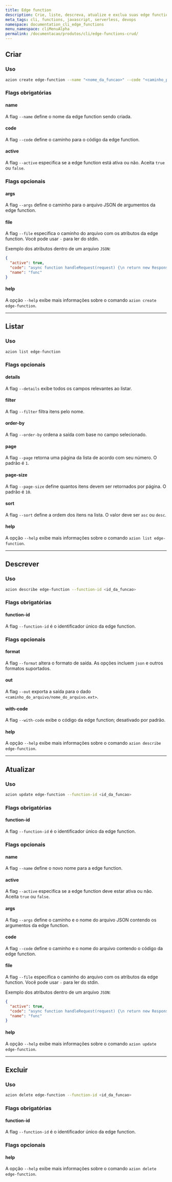 ```yaml
---
title: Edge function
description: Crie, liste, descreva, atualize e exclua suas edge functions na plataforma da Azion através da Azion CLI.
meta_tags: cli, functions, javascript, serverless, devops
namespace: documentation_cli_edge_functions
menu_namespace: cliMenuAlpha
permalink: /documentacao/produtos/cli/edge-functions-crud/
---
```


## Criar

### Uso

```bash
azion create edge-function --name "<nome_da_funcao>" --code "<caminho_para_o_codigo>" --active <true | false> 
````

### Flags obrigatórias

#### name

A flag `--name` define o nome da edge function sendo criada.

#### code

A flag `--code` define o caminho para o código da edge function.

#### active

A flag `--active` especifica se a edge function está ativa ou não. Aceita `true` ou `false`.

### Flags opcionais

#### args

A flag `--args` define o caminho para o arquivo JSON de argumentos da edge function.

#### file

A flag `--file` especifica o caminho do arquivo com os atributos da edge function. Você pode usar `-` para ler do stdin.

Exemplo dos atributos dentro de um arquivo `JSON`: 

```json
{
  "active": true,
  "code": "async function handleRequest(request) {\n return new Response(\"Hello!\",\n   {\n       status:204\n   })\n}\naddEventListener(\"fetch\", event =\u003e {\n event.respondWith(handleRequest(event.request))\n})",
  "name": "func"
}
```

#### help

A opção `--help` exibe mais informações sobre o comando `azion create edge-function`.

---

## Listar

### Uso

```bash
azion list edge-function
```

### Flags opcionais

#### details

A flag `--details` exibe todos os campos relevantes ao listar.

#### filter

A flag `--filter` filtra itens pelo nome.

#### order-by

A flag `--order-by` ordena a saída com base no campo selecionado.

#### page

A flag `--page` retorna uma página da lista de acordo com seu número. O padrão é `1`.

#### page-size

A flag `--page-size` define quantos itens devem ser retornados por página. O padrão é `10`.

#### sort

A flag `--sort` define a ordem dos itens na lista. O valor deve ser `asc` ou `desc`.

#### help

A opção `--help` exibe mais informações sobre o comando `azion list edge-function`.

---

## Descrever

### Uso

```bash
azion describe edge-function --function-id <id_da_funcao>
```

### Flags obrigatórias

#### function-id

A flag `--function-id` é o identificador único da edge function.

### Flags opcionais

#### format

A flag `--format` altera o formato de saída. As opções incluem `json` e outros formatos suportados.

#### out

A flag `--out` exporta a saída para o dado `<caminho_do_arquivo/nome_do_arquivo.ext>`.

#### with-code

A flag `--with-code` exibe o código da edge function; desativado por padrão.

#### help

A opção `--help` exibe mais informações sobre o comando `azion describe edge-function`.

---

## Atualizar 

### Uso

```bash
azion update edge-function --function-id <id_da_funcao>
```

### Flags obrigatórias

#### function-id

A flag `--function-id` é o identificador único da edge function.

### Flags opcionais

#### name

A flag `--name` define o novo nome para a edge function.

#### active

A flag `--active` especifica se a edge function deve estar ativa ou não. Aceita `true` ou `false`.

#### args

A flag `--args` define o caminho e o nome do arquivo JSON contendo os argumentos da edge function.

#### code

A flag `--code` define o caminho e o nome do arquivo contendo o código da edge function.

#### file

A flag `--file` especifica o caminho do arquivo com os atributos da edge function. Você pode usar `-` para ler do stdin.

Exemplo dos atributos dentro de um arquivo `JSON`: 

```json
{
  "active": true,
  "code": "async function handleRequest(request) {\n return new Response(\"Hello!\",\n   {\n       status:204\n   })\n}\naddEventListener(\"fetch\", event =\u003e {\n event.respondWith(handleRequest(event.request))\n})",
  "name": "func"
}
```

#### help

A opção `--help` exibe mais informações sobre o comando `azion update edge-function`.

---

## Excluir

### Uso

```bash
azion delete edge-function --function-id <id_da_funcao>
```

### Flags obrigatórias

#### function-id

A flag `--function-id` é o identificador único da edge function.

### Flags opcionais

#### help

A opção `--help` exibe mais informações sobre o comando `azion delete edge-function`.